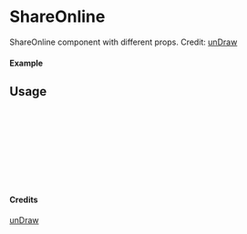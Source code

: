 
<Meta of={ShareOnline} title="unDraw/ShareOnline" />

# ShareOnline

ShareOnline component with different props.
Credit: [unDraw](https://undraw.co/illustrations)

#### Example

<Canvas of={ShareOnline.Primary} />

## Usage

```ts
import { ShareOnline } from "yadl-ui";

const Example = () => {
  return (
      <ShareOnline />
  );
};

export default Example;
```

#### Credits
[unDraw](https://undraw.co/illustrations)
